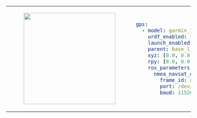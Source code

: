 <table>
    <tr>
        <td>
            <center>
            <figure>
                <img
                    src={require("./img/garmin_18x.png").default}
                    width="250"
                />
            </figure>
            </center>
        </td>
<td>

```yaml
gps:
  - model: garmin_18x
    urdf_enabled: true
    launch_enabled: true
    parent: base_link
    xyz: [0.0, 0.0, 0.0]
    rpy: [0.0, 0.0, 0.0]
    ros_parameters:
      nmea_navsat_driver:
        frame_id: gps_0_link
        port: /dev/ttyACM0
        baud: 115200
```
</td>
</tr>
</table>

